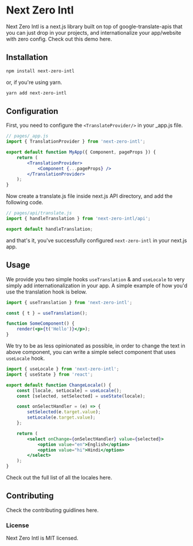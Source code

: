 
# Next Zero Intl

Next Zero Intl is a next.js library built on top of google-translate-apis that you can just drop in your projects, and internationalize your app/website with zero config. Check out this demo <ExternalLink url="https://next-zero-intl-demo.vercel.app/">here.</ExternalLink>

## Installation

```sh
npm install next-zero-intl
```

or, if you're using yarn.

```sh
yarn add next-zero-intl
```

## Configuration

First, you need to configure the `<TranslateProvider/>` in your \_app.js file.

```jsx
// pages/_app.js
import { TranslationProvider } from 'next-zero-intl';

export default function MyApp({ Component, pageProps }) {
    return (
        <TranslationProvider>
            <Component {...pageProps} />
        </TranslationProvider>
    );
}
```

Now create a translate.js file inside next.js API directory, and add the following code.

```jsx
// pages/api/translate.js
import { handleTranslation } from 'next-zero-intl/api';

export default handleTranslation;
```

and that's it, you've successfully configured `next-zero-intl` in your next.js app.

## Usage

We provide you two simple hooks `useTranslation` & and `useLocale` to very simply add internationalization in your app. A simple example of how you'd use the translation hook is below.

```jsx
import { useTranslation } from 'next-zero-intl';

const { t } = useTranslation();

function SomeComponent() {
    render(<p>{t('Hello')}</p>);
}
```

We try to be as less opinionated as possible, in order to change the text in above component, you can write a simple select component that uses `useLocale` hook.

```jsx
import { useLocale } from 'next-zero-intl';
import { useState } from 'react';

export default function ChangeLocale() {
    const [locale, setLocale] = useLocale();
    const [selected, setSelected] = useState(locale);

    const onSelectHandler = (e) => {
        setSelected(e.target.value);
        setLocale(e.target.value);
    };

    return (
        <select onChange={onSelectHandler} value={selected}>
            <option value="en">English</option>
            <option value="hi">Hindi</option>
        </select>
    );
}
```
Check out the full list of all the locales <ExternalLink url="https://github.com/jaisharx/next-zero-intl/blob/main/demo/components/langs.js">here.</ExternalLink>


## Contributing

Check the contributing guidlines <ExternalLink url="">here.</ExternalLink>

### License

Next Zero Intl is <ExternalLink url="https://github.com/jaisharx/next-zero-intl/blob/main/LICENSE">MIT licensed.</ExternalLink>